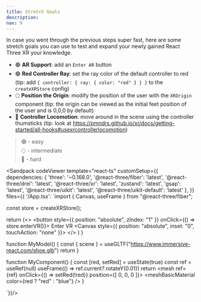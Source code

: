 ```yaml
---
title: Stretch Goals
description: 
nav: 9
---
```


In case you went through the previous steps super fast, here are some stretch goals you can use to test and expand your newly gained React Three XR your knowledge.

- 🟢 **AR Support**: add an `Enter AR` button
- 🟢 **Red Controller Ray**: set the ray color of the default controller to red
    (tip: add `{ controller: { ray: { color: "red" } } }` to the `createXRStore` config)
- 🌕 **Position the Origin**: modify the position of the user with the `XROrigin` component
    (tip: the origin can be viewed as the initial feet position of the user and is 0,0,0 by default)
- 🔴 **Controller Locomotion**: move around in the scene using the controller thumsticks
    (tip: look at https://pmndrs.github.io/xr/docs/getting-started/all-hooks#usexrcontrollerlocomotion)

> 🟢 - easy  
> 🌕 - intermediate  
> 🔴 - hard  


<Sandpack codeViewer
  template="react-ts"
  customSetup={{
    dependencies: {
      'three': '~0.168.0',
      '@react-three/fiber': 'latest',
      '@react-three/drei': 'latest',
      '@react-three/xr': 'latest',
      'zustand': 'latest',
      'gsap': 'latest',
      '@react-three/uikit': 'latest',
      '@react-three/uikit-default': 'latest'
    },
  }}
  files={{
    '/App.tsx': `import { Canvas, useFrame } from "@react-three/fiber";

const store = createXRStore();

  return (<>
    <button style={{ position: "absolute", zIndex: "1" }} onClick={() => store.enterVR()}>
        Enter VR
    </button>
    <Canvas style={{ position: "absolute", inset: "0", touchAction: "none" }}>
      <XR store={store}>
        <Environment preset="warehouse" />
        <MyComponent />
        <MyModel />
      </XR>
    </Canvas>
    </>
  )
}

function MyModel() {
    const { scene } = useGLTF("https://www.immersive-react.com/shoe.glb")
    return <primitive object={scene} />
}

function MyComponent() {
    const [red, setRed] = useState(true)
    const ref = useRef<Mesh>(null)
    useFrame(() => ref.current?.rotateY(0.01)) 
    return <mesh ref={ref} onClick={() => setRed(!red)} position={[ 0, 0, 0 ]}>
        <boxGeometry/>
        <meshBasicMaterial color={red ? "red" : "blue"} />
    </mesh>
}

`}}/>